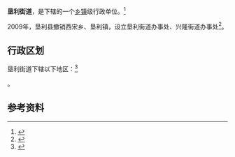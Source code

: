 {{中国乡级行政区|37/05/21/001/000}}

'''垦利街道'''，是{{PRC admin/fullname|37/05/21/001/000|3}}下辖的一个[[乡镇|乡镇]]级行政单位。<ref>{{PRC admin/ref sgc|{{PRC admin/parent|37/05/21/001/000}}}}</ref>

2009年，垦利县撤销西宋乡、垦利镇，设立垦利街道办事处、兴隆街道办事处<ref>{{Cite web |url=http://www.ce.cn/cysc/ztpd/2013/blh/kl/js/201309/25/t20130925_1552934.shtml |title=山东垦利县 |accessdate=2021-05-16 |author= |date=2013-09-25 |work=责任编辑：施晓娟 |publisher=中国经济网 |quote= |language=Zh-hans |archive-date=2021-05-16 |archive-url=https://web.archive.org/web/20210516045330/http://www.ce.cn/cysc/ztpd/2013/blh/kl/js/201309/25/t20130925_1552934.shtml |dead-url=no }}</ref>。

== 行政区划 ==

垦利街道下辖以下地区：<ref>{{PRC admin/ref sgc|37/05/21/001/000}}</ref>

{{PRC admin/children|37/05/21/001/000}}。

== 参考资料 ==

{{reflist}}

{{PRC admin/navcat|37/05/21/001/000}}
{{山东行政区划小作品}}